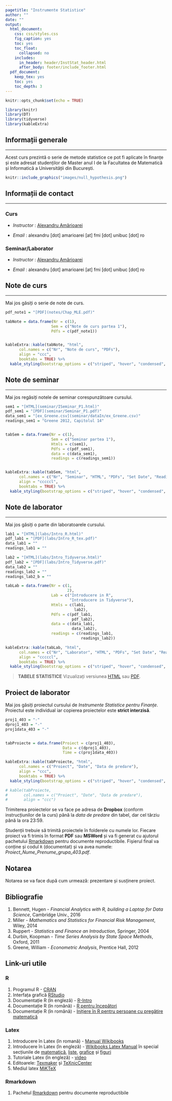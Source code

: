 ```yaml
---
pagetitle: "Instrumente Statistice"
author: ""
date: ""
output:
  html_document:
    css: css/styles.css
    fig_caption: yes
    toc: yes
    toc_float:
      collapsed: no
    includes:
      in_header: header/InstStat_header.html
      after_body: footer/include_footer.html
  pdf_document:
    keep_tex: yes
    toc: yes
    toc_depth: 3
---
```


<script>
$(document).ready(function ()  {

    // move toc-ignore selectors from section div to header
    $('div.section.toc-ignore')
        .removeClass('toc-ignore')
        .children('h1,h2,h3,h4,h5').addClass('toc-ignore');

    // establish options
    var options = {
      selectors: "h1,h2,h3",
      theme: "bootstrap3",
      context: '.toc-content',
      hashGenerator: function (text) {
        return text.replace(/[.\\/?&!#<>]/g, '').replace(/\s/g, '_').toLowerCase();
      },
      ignoreSelector: ".toc-ignore",
      scrollTo: 155
    };
    options.showAndHide = false;
    options.smoothScroll = true;

    // tocify
    var toc = $("#TOC").tocify(options).data("toc-tocify");
});
</script>

<script type="text/javascript">
	$(document).ready(function(){
		$("#myModal").modal('show');
	});
</script>

```r
knitr::opts_chunk$set(echo = TRUE)
```

```r
library(knitr)
library(DT)
library(tidyverse)
library(kableExtra)
```

## Informații generale
***

Acest curs prezintă o serie de metode statistice ce pot fi aplicate în finanțe și este adresat studenților de Master anul I de la Facultatea de Matematică și Informatică a Universității din București.  


```r
knitr::include_graphics("images/null_hypothesis.png")
```


## Informații de contact 
***

### Curs 

 *  _Instructor_ : [Alexandru Amărioarei](https://alexamarioarei.github.io/)

 *  _Email_ : alexandru [dot] amarioarei [at] fmi [dot] unibuc [dot] ro


### Seminar/Laborator

 *  _Instructor_ : [Alexandru Amărioarei](https://alexamarioarei.github.io/)

 *  _Email_ : alexandru [dot] amarioarei [at] fmi [dot] unibuc [dot] ro


## Note de curs 
***

Mai jos găsiți o serie de note de curs. 


```r
pdf_note1 = "[PDF](notes/Chap_MLE.pdf)"

tabNote = data.frame(Nr = c(1),
                    Sem = c("Note de curs partea 1"),
                    Pdfs = c(pdf_note1))


kableExtra::kable(tabNote, "html",
      col.names = c("Nr", "Note de curs", "PDFs"),
      align = "ccc", 
      booktabs = TRUE) %>% 
  kable_styling(bootstrap_options = c("striped", "hover", "condensed", "responsive"))
```

## Note de seminar
***

Mai jos regăsiți notele de seminar corespunzătoare cursului. 


```r
sem1 = "[HTML](seminar/ISeminar_P1.html)"
pdf_sem1 = "[PDF](seminar/Seminar_P1.pdf)"
data_sem1 = "[ex_Greene.csv](seminar/dataIn/ex_Greene.csv)"
readings_sem1 = "Greene 2012, Capitolul 14"


tabSem = data.frame(Nr = c(1),
                    Sem = c("Seminar partea 1"),
                    Htmls = c(sem1),
                    Pdfs = c(pdf_sem1),
                    data = c(data_sem1),
                    readings = c(readings_sem1))


kableExtra::kable(tabSem, "html",
      col.names = c("Nr", "Seminar", "HTML", "PDFs", "Set Date", "Readings"),
      align = "cccccl", 
      booktabs = TRUE) %>% 
  kable_styling(bootstrap_options = c("striped", "hover", "condensed", "responsive"))
```


## Note de laborator 
***

Mai jos găsiți o parte din laboratoarele cursului. 

```r
lab1 = "[HTML](labs/Intro_R.html)"
pdf_lab1 = "[PDF](labs/Intro_R_tex.pdf)"
data_lab1 = ""
readings_lab1 = ""

lab2 = "[HTML](labs/Intro_Tidyverse.html)"
pdf_lab2 = "[PDF](labs/Intro_Tidyverse.pdf)"
data_lab2 = ""
readings_lab2 = ""
readings_lab2_b = ""

tabLab = data.frame(Nr = c(1,
                           2),
                    Lab = c("Introducere in R",
                            "Introducere in Tidyverse"),
                    Htmls = c(lab1, 
                              lab2),
                    Pdfs = c(pdf_lab1,
                             pdf_lab2),
                    data = c(data_lab1,
                             data_lab2),
                    readings = c(readings_lab1, 
                                 readings_lab2))

kableExtra::kable(tabLab, "html",
      col.names = c("Nr", "Laborator", "HTML", "PDFs", "Set Date", "Readings"),
      align = "cccccl", 
      booktabs = TRUE) %>% 
  kable_styling(bootstrap_options = c("striped", "hover", "condensed", "responsive"))
```


> **TABELE STATISTICE** Vizualizați versiunea [HTML](tables/Tabele_Statistice.html) sau [PDF](tables/Tabele_Statistice_v2_stat.pdf).


## Proiect de laborator

Mai jos găsiți proiectul cursului de *Instrumente Statistice pentru Finanțe*. Proiectul este individual iar copierea proiectelor este __strict interzisă__.

```r
proj1_403 = "-"
dproj1_403 = "-"
proj1data_403 = "-"


tabProiecte = data.frame(Proiect = c(proj1_403), 
                         Data = c(dproj1_403), 
                         Time = c(proj1data_403))

kableExtra::kable(tabProiecte, "html",
      col.names = c("Proiect", "Date", "Data de predare"),
      align = "ccc", 
      booktabs = TRUE) %>% 
  kable_styling(bootstrap_options = c("striped", "hover", "condensed", "responsive"))

# kable(tabProiecte, 
#       col.names = c("Proiect", "Date", "Data de predare"),
#       align = "ccc")
```

Trimiterea proiectelor se va face pe adresa de **Dropbox** (conform instrucțiunilor de la curs) până la *data de predare* din tabel, dar cel târziu până la ora 23:59. 

Studenții trebuie să trimită proiectele în folderele cu numele lor. Fiecare proiect va fi trimis în format **PDF** sau **MSWord** și va fi generat cu ajutorul pachetului [Rmarkdown](http://rmarkdown.rstudio.com/index.html) pentru documente reproductibile. Fișierul final va conține și codul `R` (documentat) și va avea numele: *Proiect_Nume_Prenume_grupa_403.pdf*.

## Notarea

Notarea se va face după cum urmează: prezentare și susținere proiect.


## Bibliografie

  1. Bennett, Hugen - *Financial Analytics with R, building a Laptop for Data Science*, Cambridge Univ., 2016
  2. Miller - *Mathematics and Statistics for Financial Risk Management*, Wiley, 2014
  3. Ruppert - *Statistics and Finance an Introduction*, Springer, 2004
  4. Durbin, Koopman - *Time Series Analysis by State Space Methods*, Oxford, 2011
  5. Greene, William - *Econometric Analysis*, Prentice Hall, 2012
  

## Link-uri utile

### R
  1. Programul R - [CRAN](https://cran.r-project.org/)
  2. Interfața grafică [RStudio](https://www.rstudio.com/)
  3. Documentație R (în engleză) - [R-Intro](https://cran.r-project.org/doc/manuals/r-release/R-intro.pdf)
  4. Documentație R (în română) - [R pentru începători ](ftp://cran.r-project.org/pub/R/doc/contrib/Paradis-rdebuts_RO.pdf)
  5. Documentație R (în română) - [Inițiere în R pentru persoane cu pregătire matematică ](http://www.edumanager.ro/community/documente/initiere_in_r.pdf)
  
### Latex
  1. Introducere în Latex (în romană) - [Manual Wikibooks](https://ro.wikibooks.org/wiki/LaTeX_(carte))
  2. Introducere în Latex (în engleză) - [Wikibooks Latex Manual](https://en.wikibooks.org/wiki/LaTeX) în special secțiunile de [matematică](https://en.wikibooks.org/wiki/LaTeX/Mathematics), [liste](https://en.wikibooks.org/wiki/LaTeX/List_Structures), [grafice](https://en.wikibooks.org/wiki/LaTeX/Importing_Graphics) și [figuri](https://en.wikibooks.org/wiki/LaTeX/Floats,_Figures_and_Captions)
  3. Tutoriale Latex (în engleză) - [video](https://www.youtube.com/playlist?list=PLDD406480D35CE390)
  4. Editoarele: [Texmaker](http://www.xm1math.net/texmaker/download.html) și [TeXnicCenter](http://www.texniccenter.org/) 
  5. Mediul latex [MiKTeX](https://miktex.org/)

### Rmarkdown
  1. Pachetul [Rmarkdown](http://rmarkdown.rstudio.com/index.html) pentru documente reproductibile

